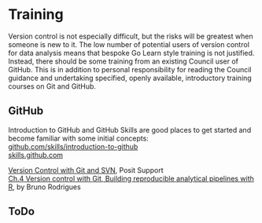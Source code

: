 # Training

Version control is not especially difficult, but the risks will be greatest when someone is new to it. The low number of potential users of version control for data analysis means that bespoke Go Learn style training is not justified. Instead, there should be some training from an existing Council user of GitHub. This is in addition to personal responsibility for reading the Council guidance and undertaking specified, openly available, introductory training courses on Git and GitHub.  

## GitHub  

| Introduction to GitHub and GitHub Skills are good places to get started and become familiar with some initial concepts:  
| [github.com/skills/introduction-to-github](https://github.com/skills/introduction-to-github)  
| [skills.github.com](https://skills.github.com/)

[Version Control with Git and SVN](https://support.rstudio.com/hc/en-us/articles/200532077?version=1.4.1103&mode=desktop), Posit Support  
[Ch.4 Version control with Git, Building reproducible analytical pipelines with R](https://raps-with-r.dev/git.html), by Bruno Rodrigues  

## ToDo  